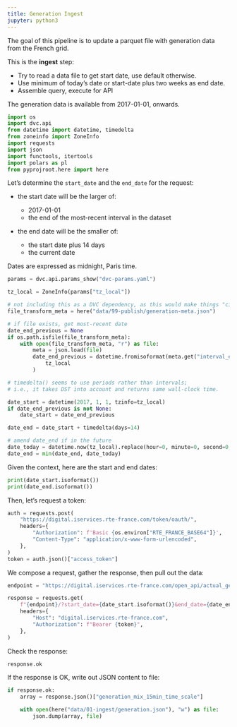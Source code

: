 ```yaml
---
title: Generation Ingest
jupyter: python3
---
```


The goal of this pipeline is to update a parquet file with generation data from the French grid.

This is the **ingest** step:

- Try to read a data file to get start date, use default otherwise.
- Use minimum of today's date or start-date plus two weeks as end date.
- Assemble query, execute for API

The generation data is available from 2017-01-01, onwards.

```python
import os
import dvc.api
from datetime import datetime, timedelta
from zoneinfo import ZoneInfo
import requests
import json
import functools, itertools
import polars as pl
from pyprojroot.here import here

```

Let's determine the `start_date` and the `end_date` for the request:

- the start date will be the larger of:

  - 2017-01-01
  - the end of the most-recent interval in the dataset

- the end date will be the smaller of:
  - the start date plus 14 days
  - the current date

Dates are expressed as midnight, Paris time.

```python
params = dvc.api.params_show("dvc-params.yaml")
```

```python
tz_local = ZoneInfo(params["tz_local"])

# not including this as a DVC dependency, as this would make things "circular"
file_transform_meta = here("data/99-publish/generation-meta.json")

# if file exists, get most-recent date
date_end_previous = None
if os.path.isfile(file_transform_meta):
    with open(file_transform_meta, "r") as file:
        meta = json.load(file)
        date_end_previous = datetime.fromisoformat(meta.get("interval_end")).astimezone(
            tz_local
        )
```

```python
# timedelta() seems to use periods rather than intervals;
# i.e., it takes DST into account and returns same wall-clock time.

date_start = datetime(2017, 1, 1, tzinfo=tz_local)
if date_end_previous is not None:
    date_start = date_end_previous

date_end = date_start + timedelta(days=14)

# amend date_end if in the future
date_today = datetime.now(tz_local).replace(hour=0, minute=0, second=0, microsecond=0)
date_end = min(date_end, date_today)
```

Given the context, here are the start and end dates:

```python
print(date_start.isoformat())
print(date_end.isoformat())
```

Then, let's request a token:

```python
auth = requests.post(
    "https://digital.iservices.rte-france.com/token/oauth/",
    headers={
        "Authorization": f'Basic {os.environ["RTE_FRANCE_BASE64"]}',
        "Content-Type": "application/x-www-form-urlencoded",
    },
)
token = auth.json()["access_token"]
```

We compose a request, gather the response, then pull out the data:

```python
endpoint = "https://digital.iservices.rte-france.com/open_api/actual_generation/v1/generation_mix_15min_time_scale"

response = requests.get(
    f"{endpoint}/?start_date={date_start.isoformat()}&end_date={date_end.isoformat()}",
    headers={
        "Host": "digital.iservices.rte-france.com",
        "Authorization": f"Bearer {token}",
    },
)
```

Check the response:

```python
response.ok
```

If the response is OK, write out JSON content to file:

```python
if response.ok:
    array = response.json()["generation_mix_15min_time_scale"]

    with open(here("data/01-ingest/generation.json"), "w") as file:
        json.dump(array, file)
```

